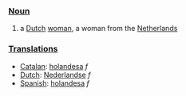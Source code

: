 ===[[Noun]]===

#a [[Dutch]] [[woman]], a woman from the [[Netherlands]]

===[[Translations]]===
*[[Catalan]]: [[holandesa]] ''f''
*[[Dutch]]: [[Nederlandse]] ''f''
*[[Spanish]]: [[holandesa]] ''f''